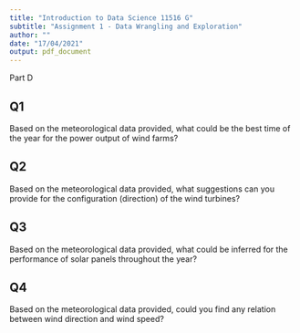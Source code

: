 ```yaml
---
title: "Introduction to Data Science 11516 G"
subtitle: "Assignment 1 - Data Wrangling and Exploration"
author: ""
date: "17/04/2021"
output: pdf_document
---
```


##################### Part D #####################

## Q1
Based on the meteorological data provided, what could be the best time of the
year for the power output of wind farms?

## Q2
Based on the meteorological data provided, what suggestions can you provide for
the configuration (direction) of the wind turbines?

## Q3
Based on the meteorological data provided, what could be inferred for the
performance of solar panels throughout the year?

## Q4
Based on the meteorological data provided, could you find any relation between
wind direction and wind speed?
